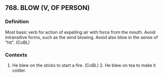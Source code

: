 ## 768. BLOW (V, OF PERSON)
### Definition
Most basic verb for action of expelling air with force from the mouth. Avoid intransitive forms, such as the wind blowing. Avoid also blow in the sense of "hit". (CoBL)

### Contexts
1. He blew on the sticks to start a fire. (CoBL) 2. He blew on tea to make it colder.

